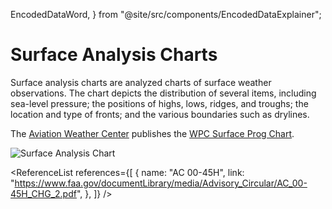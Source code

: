   EncodedDataWord,
} from "@site/src/components/EncodedDataExplainer";

# Surface Analysis Charts

Surface analysis charts are analyzed charts of surface weather observations. The
chart depicts the distribution of several items, including sea-level pressure;
the positions of highs, lows, ridges, and troughs; the location and type of
fronts; and the various boundaries such as drylines.

The [Aviation Weather Center](https://aviationweather.gov/) publishes the
[WPC Surface Prog Chart](https://aviationweather.gov/progchart/sfc).

![Surface Analysis Chart](/img/content/surface_plot.gif)

<ReferenceList
  references={[
    {
      name: "AC 00-45H",
      link: "https://www.faa.gov/documentLibrary/media/Advisory_Circular/AC_00-45H_CHG_2.pdf",
    },
  ]}
/>

